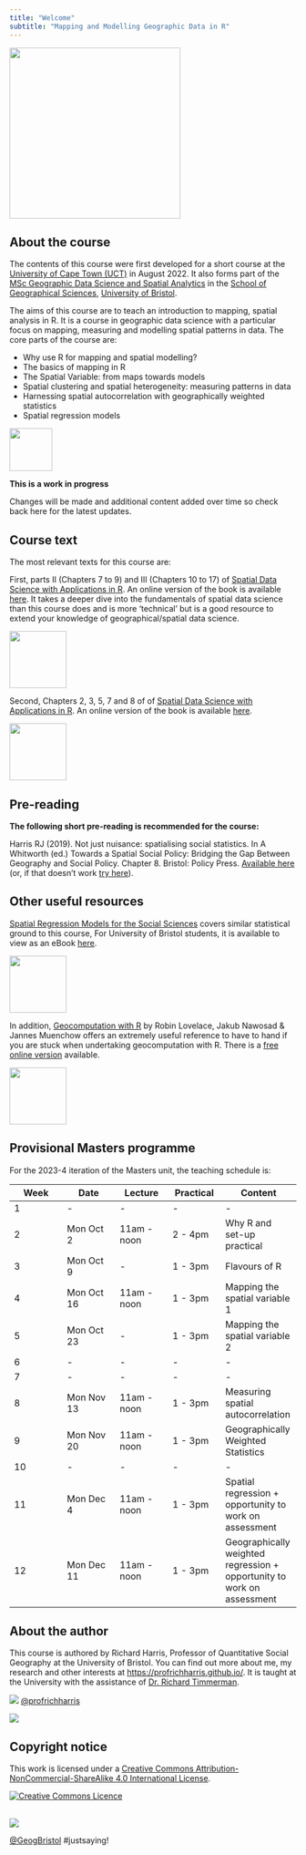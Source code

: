 ```yaml
---
title: "Welcome"
subtitle: "Mapping and Modelling Geographic Data in R"
---
```


![](MandM.png){width="300"}

## About the course

The contents of this course were first developed for a short course at the [University of Cape Town (UCT)](https://www.uct.ac.za/){target="_blank"} in August 2022. It also forms part of the [MSc Geographic Data Science and Spatial Analytics](https://www.bristol.ac.uk/study/postgraduate/2023/sci/msc-geographic-data-science-and-spatial-analytics/) in the [School of Geographical Sciences](http://www.bristol.ac.uk/geography/){target="_blank"}, [University of Bristol](https://www.bristol.ac.uk/){target="_blank"}.

The aims of this course are to teach an introduction to mapping, spatial analysis in R. It is a course in geographic data science with a particular focus on mapping, measuring and modelling spatial patterns in data. The core parts of the course are:

-   Why use R for mapping and spatial modelling?
-   The basics of mapping in R
-   The Spatial Variable: from maps towards models
-   Spatial clustering and spatial heterogeneity: measuring patterns in data
-   Harnessing spatial autocorrelation with geographically weighted statistics
-   Spatial regression models

![](at_work.gif){width="75"}

**This is a work in progress**

Changes will be made and additional content added over time so check back here for the latest updates.

## Course text

The most relevant texts for this course are:

First, parts II (Chapters 7 to 9) and III (Chapters 10 to 17) of [Spatial Data Science with Applications in R](https://www.routledge.com/Spatial-Data-Science-With-Applications-in-R/Pebesma-Bivand/p/book/9781138311183){target="_blank"}. An online version of the book is available [here](https://r-spatial.org/book/){target="_blank"}. It takes a deeper dive into the fundamentals of spatial data science than this course does and is more 'technical' but is a good resource to extend your knowledge of geographical/spatial data science.

![](spatial_data_science.jpg){width="100"}

Second, Chapters 2, 3, 5, 7 and 8 of of [Spatial Data Science with Applications in R](https://www.routledge.com/Spatial-Statistics-for-Data-Science-Theory-and-Practice-with-R/Moraga/p/book/9781032633510){target="_blank"}. An online version of the book is available [here](https://www.paulamoraga.com/book-spatial/index.html){target="_blank"}. 

![](bookcover.jpg){width="100"}

## Pre-reading

**The following short pre-reading is recommended for the course:**

Harris RJ (2019). Not just nuisance: spatialising social statistics. In A Whitworth (ed.) Towards a Spatial Social Policy: Bridging the Gap Between Geography and Social Policy. Chapter 8. Bristol: Policy Press. [Available here](https://research-information.bris.ac.uk/admin/files/218309996/Harris_chapter_revised.pdf){target="_blank"} (or, if that doesn't work [try here](https://www.dropbox.com/s/s8iumcgcnkjm1fx/Harris_chapter_revised.pdf?dl=1){target="_blank"}).

## Other useful resources

[Spatial Regression Models for the Social Sciences](https://uk.sagepub.com/en-gb/eur/spatial-regression-models-for-the-social-sciences/book258546) covers similar statistical ground to this course, For University of Bristol students, it is available to view as an eBook [here](https://bris.on.worldcat.org/oclc/1106114802){target="_blank"}.

![](spatial_regression_models.jpg){width="100"}

In addition, [Geocomputation with R](https://geocompr.robinlovelace.net/index.html){target="_blank"} by Robin Lovelace, Jakub Nawosad & Jannes Muenchow offers an extremely useful reference to have to hand if you are stuck when undertaking geocomputation with R. There is a [free online version](https://geocompr.robinlovelace.net/index.html){target="_blank"} available.

![](geocomputation.png){width="100"}

## Provisional Masters programme

For the 2023-4 iteration of the Masters unit, the teaching schedule is:

| Week | Date       | Lecture     | Practical | Content                                                                |
|--------------|--------------|--------------|--------------|-------------------|
| 1    | \-         | \-          | \-        | \-                                                                     |
| 2    | Mon Oct 2  | 11am - noon | 2 - 4pm   | Why R and set-up practical                                             |
| 3    | Mon Oct 9  | \-          | 1 - 3pm   | Flavours of R                                                          |
| 4    | Mon Oct 16 | 11am - noon | 1 - 3pm   | Mapping the spatial variable 1                                         |
| 5    | Mon Oct 23 | \-          | 1 - 3pm   | Mapping the spatial variable 2                                         |
| 6    | \-         | \-          | \-        | \-                                                                     |
| 7    | \-         | \-          | \-        | \-                                                                     |
| 8    | Mon Nov 13 | 11am - noon | 1 - 3pm   | Measuring spatial autocorrelation                                      |
| 9    | Mon Nov 20 | 11am - noon | 1 - 3pm   | Geographically Weighted Statistics                                     |
| 10   | \-         | \-          | \-        | \-                                                                     |
| 11   | Mon Dec 4  | 11am - noon | 1 - 3pm   | Spatial regression + opportunity to work on assessment                 |
| 12   | Mon Dec 11 | 11am - noon | 1 - 3pm   | Geographically weighted regression + opportunity to work on assessment |

## About the author

This course is authored by Richard Harris, Professor of Quantitative Social Geography at the University of Bristol. You can find out more about me, my research and other interests at [https://profrichharris.github.io/](https://profrichharris.github.io/){target="_blank"}. It is taught at the University with the assistance of [Dr. Richard Timmerman](https://research-information.bris.ac.uk/en/persons/richard-m-timmerman){target="_blank"}.

![](twitter.svg) [\@profrichharris](https://twitter.com/profrichharris){target="_blank"}

![](me.jpg)

## Copyright notice

</a>This work is licensed under a <a rel="license" href="http://creativecommons.org/licenses/by-nc-sa/4.0/">Creative Commons Attribution-NonCommercial-ShareAlike 4.0 International License</a>.

<a rel="license" href="http://creativecommons.org/licenses/by-nc-sa/4.0/"><img src="https://i.creativecommons.org/l/by-nc-sa/4.0/88x31.png" alt="Creative Commons Licence" style="border-width:0"/>

</br> ![](REF.jpg)

[\@GeogBristol](https://twitter.com/geogbristol?lang=en){target="_blank"} #justsaying!
